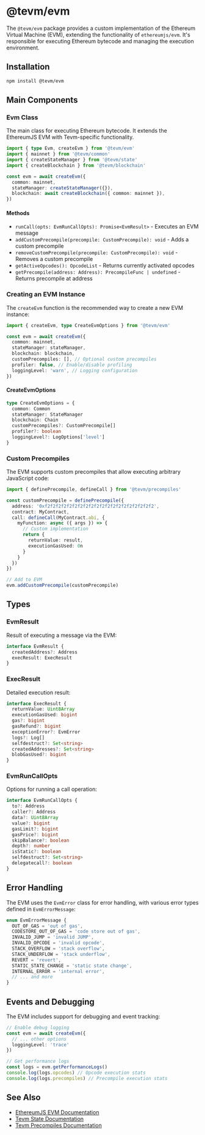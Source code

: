 # @tevm/evm

The `@tevm/evm` package provides a custom implementation of the Ethereum Virtual Machine (EVM), extending the functionality of `ethereumjs/evm`. It's responsible for executing Ethereum bytecode and managing the execution environment.

## Installation

```bash
npm install @tevm/evm
```

## Main Components

### Evm Class

The main class for executing Ethereum bytecode. It extends the EthereumJS EVM with Tevm-specific functionality.

```typescript
import { type Evm, createEvm } from '@tevm/evm'
import { mainnet } from '@tevm/common'
import { createStateManager } from '@tevm/state'
import { createBlockchain } from '@tevm/blockchain'

const evm = await createEvm({
  common: mainnet,
  stateManager: createStateManager({}),
  blockchain: await createBlockchain({ common: mainnet }),
})
```

#### Methods

- `runCall(opts: EvmRunCallOpts): Promise<EvmResult>` - Executes an EVM message
- `addCustomPrecompile(precompile: CustomPrecompile): void` - Adds a custom precompile
- `removeCustomPrecompile(precompile: CustomPrecompile): void` - Removes a custom precompile
- `getActiveOpcodes(): OpcodeList` - Returns currently activated opcodes
- `getPrecompile(address: Address): PrecompileFunc | undefined` - Returns precompile at address

### Creating an EVM Instance

The `createEvm` function is the recommended way to create a new EVM instance:

```typescript
import { createEvm, type CreateEvmOptions } from '@tevm/evm'

const evm = await createEvm({
  common: mainnet,
  stateManager: stateManager,
  blockchain: blockchain,
  customPrecompiles: [], // Optional custom precompiles
  profiler: false, // Enable/disable profiling
  loggingLevel: 'warn', // Logging configuration
})
```

#### CreateEvmOptions

```typescript
type CreateEvmOptions = {
  common: Common
  stateManager: StateManager
  blockchain: Chain
  customPrecompiles?: CustomPrecompile[]
  profiler?: boolean
  loggingLevel?: LogOptions['level']
}
```

### Custom Precompiles

The EVM supports custom precompiles that allow executing arbitrary JavaScript code:

```typescript
import { definePrecompile, defineCall } from '@tevm/precompiles'

const customPrecompile = definePrecompile({
  address: '0xf2f2f2f2f2f2f2f2f2f2f2f2f2f2f2f2f2f2f2f2',
  contract: MyContract,
  call: defineCall(MyContract.abi, {
    myFunction: async ({ args }) => {
      // Custom implementation
      return {
        returnValue: result,
        executionGasUsed: 0n
      }
    }
  })
})

// Add to EVM
evm.addCustomPrecompile(customPrecompile)
```

## Types

### EvmResult

Result of executing a message via the EVM:

```typescript
interface EvmResult {
  createdAddress?: Address
  execResult: ExecResult
}
```

### ExecResult

Detailed execution result:

```typescript
interface ExecResult {
  returnValue: Uint8Array
  executionGasUsed: bigint
  gas?: bigint
  gasRefund?: bigint
  exceptionError?: EvmError
  logs?: Log[]
  selfdestruct?: Set<string>
  createdAddresses?: Set<string>
  blobGasUsed?: bigint
}
```

### EvmRunCallOpts

Options for running a call operation:

```typescript
interface EvmRunCallOpts {
  to?: Address
  caller?: Address
  data?: Uint8Array
  value?: bigint
  gasLimit?: bigint
  gasPrice?: bigint
  skipBalance?: boolean
  depth?: number
  isStatic?: boolean
  selfdestruct?: Set<string>
  delegatecall?: boolean
}
```

## Error Handling

The EVM uses the `EvmError` class for error handling, with various error types defined in `EvmErrorMessage`:

```typescript
enum EvmErrorMessage {
  OUT_OF_GAS = 'out of gas',
  CODESTORE_OUT_OF_GAS = 'code store out of gas',
  INVALID_JUMP = 'invalid JUMP',
  INVALID_OPCODE = 'invalid opcode',
  STACK_OVERFLOW = 'stack overflow',
  STACK_UNDERFLOW = 'stack underflow',
  REVERT = 'revert',
  STATIC_STATE_CHANGE = 'static state change',
  INTERNAL_ERROR = 'internal error',
  // ... and more
}
```

## Events and Debugging

The EVM includes support for debugging and event tracking:

```typescript
// Enable debug logging
const evm = await createEvm({
  // ... other options
  loggingLevel: 'trace'
})

// Get performance logs
const logs = evm.getPerformanceLogs()
console.log(logs.opcodes) // Opcode execution stats
console.log(logs.precompiles) // Precompile execution stats
```

## See Also

- [EthereumJS EVM Documentation](https://github.com/ethereumjs/ethereumjs-monorepo/tree/master/packages/evm)
- [Tevm State Documentation](https://tevm.sh/reference/tevm/state/)
- [Tevm Precompiles Documentation](https://tevm.sh/reference/tevm/precompiles/)